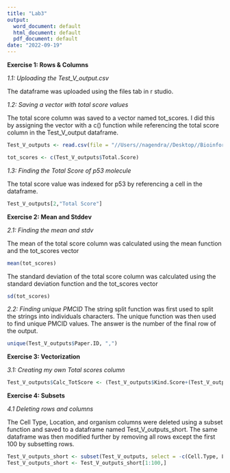 ```yaml
---
title: "Lab3"
output:
  word_document: default
  html_document: default
  pdf_document: default
date: "2022-09-19"
---
```

**Exercise 1: Rows & Columns**

*1.1: Uploading the Test_V_output.csv*

The dataframe was uploaded using the files tab in r studio. 

*1.2: Saving a vector with total score values*

The total score column was saved to a vector named tot_scores. I did this by assigning the vector with a c() function while referencing the total score column in the Test_V_output dataframe.
```r
Test_V_outputs <- read.csv(file = "//Users//nagendra//Desktop//Bioinformatics//Lecture//Test_V_output.csv"  , sep = ",", header = TRUE)
```

```r
tot_scores <- c(Test_V_outputs$Total.Score)
```
*1.3: Finding the Total Score of p53 molecule*

The total score value was indexed for p53 by referencing a cell in the dataframe.

```r
Test_V_outputs[2,"Total Score"]
```
**Exercise 2: Mean and Stddev**

*2.1: Finding the mean and stdv*

The mean of the total score column was calculated using the mean function and the tot_scores vector 
```r
mean(tot_scores)
```
The standard deviation of the total score column was calculated using the standard deviation function and the tot_scores vector
```r
sd(tot_scores)
```
*2.2: Finding unique PMCID*
The string split function was first used to split the strings into individuals characters. The unique function was then used to find unique PMCID values. The answer is the number of the final row of the output. 
```r
unique(Test_V_outputs$Paper.ID, ",")

```
**Exercise 3: Vectorization**

*3.1: Creating my own Total scores column*

```r
Test_V_outputs$Calc_TotScore <- (Test_V_outputs$Kind.Score+(Test_V_outputs$Evidence.Score*Test_V_outputs$Match.Score))*Test_V_outputs$Epistemic.Value
```

**Exercise 4: Subsets**

*4.1 Deleting rows and columns*

The Cell Type, Location, and organism columns were deleted using a subset function and saved to a dataframe named Test_V_outputs_short. The same dataframe was then modified further by removing all rows except the first 100 by subsetting rows. 

```r
Test_V_outputs_short <- subset(Test_V_outputs, select = -c(Cell.Type, Location, Organism))
Test_V_outputs_short <- Test_V_outputs_short[1:100,]
```

